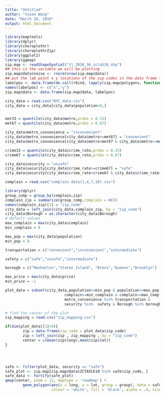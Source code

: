 ```yaml
---
title: "Untitled"
author: "Yusen Wang"
date: "March 28, 2016"
output: html_document
---
```


```r
library(maptools)
library(dplyr)
library(choroplethr)
library(choroplethrZip)
library(ggplot2)
library(ggmap)
zip.map <- readShapeSpatial("tl_2010_36_zcta510.shp")
## this is the variable we will be plotting
zip.map@data$noise <- rnorm(nrow(zip.map@data))
## put the lab point x y locations of the zip codes in the data frame for easy retrieval
labelpos <- data.frame(do.call(rbind, lapply(zip.map@polygons, function(x) x@labpt)))
names(labelpos) <- c("x","y")                        
zip.map@data <- data.frame(zip.map@data, labelpos)

city_data = read.csv("NYC_data.csv")
city_data = city_data[city_data$population>0,]


met33 = quantile(city_data$metro,probs = 0.33)
met67 = quantile(city_data$metro,probs = 0.67)

city_data$metro_convenience = "inconvenient"
city_data$metro_convenience[city_data$metro>=met67] = "convenient"
city_data$metro_convenience[city_data$metro<met67 & city_data$metro>=met33] = "intermediate"

crime33 = quantile(city_data$crime_rate,probs = 0.33)
crime67 = quantile(city_data$crime_rate,probs = 0.67)

city_data$security = "unsafe"
city_data$security[city_data$crime_rate>=crime67] = "safe"
city_data$security[city_data$crime_rate<crime67 & city_data$crime_rate>=crime33] = "intermediate"

complain = read.csv("complain data(1,4,7,10).csv")

library(dplyr)
group_comp = group_by(complain,zip)
complain_zip = summarize(group_comp,complain = n())
names(complain_zip)[1] = "zip_code"
city_data = left_join(city_data,complain_zip, by = "zip_code")
city_data$Borough = as.character(city_data$Borough)
# default values
max_complain = max(city_data$complain)
min_complain = 0

max_pop = max(city_data$population)
min_pop = 0

transportation = c("convenient","inconvenient","intermediate")

safety = c("safe","unsafe","intermediate")

borough = c("Manhattan","Staten Island", "Bronx","Queens","Brooklyn")

max_price = max(city_data$price)
min_price = -1

plot_data = subset(city_data,population>=min_pop & population<=max_pop &
                           complain>=min_complain & complain<=max_complain &
                           metro_convenience %in% transportation &
                           security %in%  safety & Borough %in% borough)

# find the center of the plot
zip_mapping = read.csv("zip_mapping.csv")

if(dim(plot_data)[1]>0){
        zip = data.frame(zip_code = plot_data$zip_code)
        zip = left_join(zip , zip_mapping , by = "zip_code")
        center = c(mean(zip$long),mean(zip$lat))
}




safe <- filter(plot_data, security == "safe")
safe_plot <- zip.map[zip.map@data$ZCTA5CE10 %in% safe$zip_code, ]
safe_data <- fortify(safe_plot)
qmap(center, zoom = 12, maptype = 'roadmap') +
        geom_polygon(aes(x = long, y = lat, group = group), data = safe_data,
                     colour = 'white', fill = 'black', alpha = .4, size = .3)
                 

```
